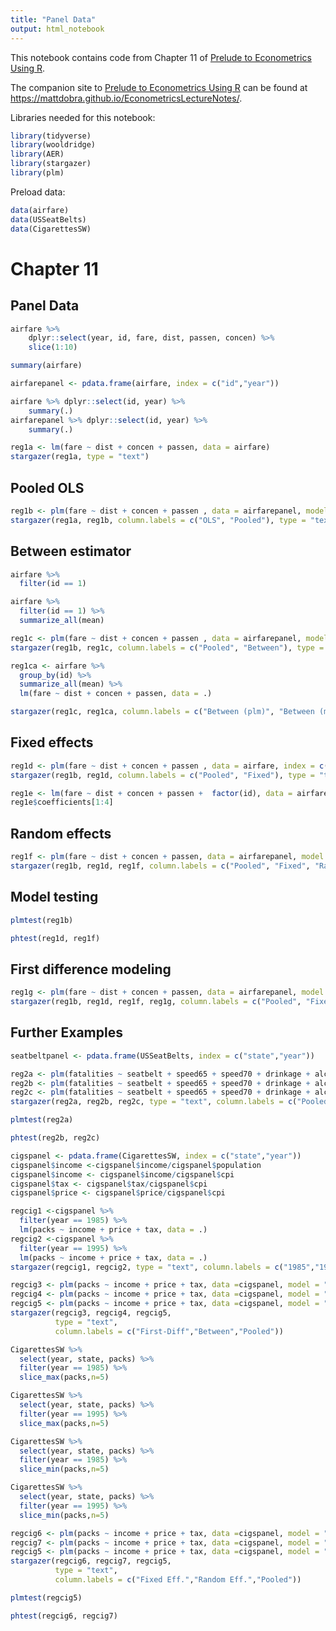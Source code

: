 ```yaml
---
title: "Panel Data"
output: html_notebook
---
```


This notebook contains code from Chapter 11 of [Prelude to Econometrics Using R](https://bookdown.org/mattdobra/Prelude/).  

The companion site to [Prelude to Econometrics Using R](https://bookdown.org/mattdobra/Prelude/) can be found at [https://mattdobra.github.io/EconometricsLectureNotes/](https://mattdobra.github.io/EconometricsLectureNotes/).

Libraries needed for this notebook:

```r
library(tidyverse)
library(wooldridge)
library(AER)
library(stargazer)
library(plm)
```

Preload data:

```r
data(airfare)
data(USSeatBelts)
data(CigarettesSW)

```

# Chapter 11

## Panel Data

```r
airfare %>% 
    dplyr::select(year, id, fare, dist, passen, concen) %>% 
    slice(1:10)
```

```r
summary(airfare)
```

```r
airfarepanel <- pdata.frame(airfare, index = c("id","year"))
```

```r
airfare %>% dplyr::select(id, year) %>% 
    summary(.)
airfarepanel %>% dplyr::select(id, year) %>% 
    summary(.)
```

```r
reg1a <- lm(fare ~ dist + concen + passen, data = airfare)
stargazer(reg1a, type = "text")
```

## Pooled OLS

```r
reg1b <- plm(fare ~ dist + concen + passen , data = airfarepanel, model = "pooling")
stargazer(reg1a, reg1b, column.labels = c("OLS", "Pooled"), type = "text")
```

## Between estimator


```r
airfare %>% 
  filter(id == 1)
```

```r
airfare %>% 
  filter(id == 1) %>% 
  summarize_all(mean)
```

```r
reg1c <- plm(fare ~ dist + concen + passen , data = airfarepanel, model = "between") 
stargazer(reg1b, reg1c, column.labels = c("Pooled", "Between"), type = "text")
```

```r
reg1ca <- airfare %>% 
  group_by(id) %>% 
  summarize_all(mean) %>% 
  lm(fare ~ dist + concen + passen, data = .)

stargazer(reg1c, reg1ca, column.labels = c("Between (plm)", "Between (manual)"), type = "text")
```

## Fixed effects

```r
reg1d <- plm(fare ~ dist + concen + passen , data = airfare, index = c("id","year"), model = "within") 
stargazer(reg1b, reg1d, column.labels = c("Pooled", "Fixed"), type = "text")
```

```r
reg1e <- lm(fare ~ dist + concen + passen +  factor(id), data = airfare)
reg1e$coefficients[1:4]
```

## Random effects

```r
reg1f <- plm(fare ~ dist + concen + passen, data = airfarepanel, model = c("random"))
stargazer(reg1b, reg1d, reg1f, column.labels = c("Pooled", "Fixed", "Random"), type = "text")
```

## Model testing

```r
plmtest(reg1b)
```

```r
phtest(reg1d, reg1f)
```

## First difference modeling

```r
reg1g <- plm(fare ~ dist + concen + passen, data = airfarepanel, model = "fd")
stargazer(reg1b, reg1d, reg1f, reg1g, column.labels = c("Pooled", "Fixed", "Random", "First Diff."), type = "text")
```

## Further Examples

```r
seatbeltpanel <- pdata.frame(USSeatBelts, index = c("state","year"))
```

```r
reg2a <- plm(fatalities ~ seatbelt + speed65 + speed70 + drinkage + alcohol + income + age + enforce, data = seatbeltpanel, model = "pooling")
reg2b <- plm(fatalities ~ seatbelt + speed65 + speed70 + drinkage + alcohol + income + age + enforce, data = seatbeltpanel, model = "random")
reg2c <- plm(fatalities ~ seatbelt + speed65 + speed70 + drinkage + alcohol + income + age + enforce, data = seatbeltpanel, model = "within")
stargazer(reg2a, reg2b, reg2c, type = "text", column.labels = c("Pooled","Random Eff.", "Fixed Eff"))
```

```r
plmtest(reg2a)
```

```r
phtest(reg2b, reg2c)
```

```r
cigspanel <- pdata.frame(CigarettesSW, index = c("state","year"))
cigspanel$income <-cigspanel$income/cigspanel$population
cigspanel$income <- cigspanel$income/cigspanel$cpi
cigspanel$tax <- cigspanel$tax/cigspanel$cpi
cigspanel$price <- cigspanel$price/cigspanel$cpi
```

```r
regcig1 <-cigspanel %>% 
  filter(year == 1985) %>% 
  lm(packs ~ income + price + tax, data = .)
regcig2 <-cigspanel %>% 
  filter(year == 1995) %>% 
  lm(packs ~ income + price + tax, data = .)
stargazer(regcig1, regcig2, type = "text", column.labels = c("1985","1995"))
```

```r
regcig3 <- plm(packs ~ income + price + tax, data =cigspanel, model = "fd")
regcig4 <- plm(packs ~ income + price + tax, data =cigspanel, model = "between")
regcig5 <- plm(packs ~ income + price + tax, data =cigspanel, model = "pooling")
stargazer(regcig3, regcig4, regcig5, 
          type = "text", 
          column.labels = c("First-Diff","Between","Pooled"))


```


```r
CigarettesSW %>% 
  select(year, state, packs) %>% 
  filter(year == 1985) %>% 
  slice_max(packs,n=5) 
```
```r
CigarettesSW %>% 
  select(year, state, packs) %>% 
  filter(year == 1995) %>% 
  slice_max(packs,n=5) 

```

```r
CigarettesSW %>% 
  select(year, state, packs) %>% 
  filter(year == 1985) %>% 
  slice_min(packs,n=5) 
```
```r
CigarettesSW %>% 
  select(year, state, packs) %>% 
  filter(year == 1995) %>% 
  slice_min(packs,n=5) 

```

```r
regcig6 <- plm(packs ~ income + price + tax, data =cigspanel, model = "within")
regcig7 <- plm(packs ~ income + price + tax, data =cigspanel, model = "random")
regcig5 <- plm(packs ~ income + price + tax, data =cigspanel, model = "pooling")
stargazer(regcig6, regcig7, regcig5, 
          type = "text", 
          column.labels = c("Fixed Eff.","Random Eff.","Pooled"))


```


```r
plmtest(regcig5)
```


```r
phtest(regcig6, regcig7)
```

